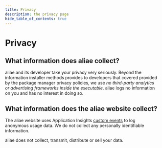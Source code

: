```yaml
---
title: Privacy
description: the privacy page
hide_table_of_contents: true
---
```


# Privacy

## What information does aliae collect?

aliae and its developer take your privacy very seriously.
Beyond the information installer methods provides to developers that covered
provided by the package manager privacy policies,
we use _no third-party analytics or advertising frameworks inside the executable_.
aliae logs no information on you and has no interest in doing so.

## What information does the aliae website collect?

The aliae website uses Application Insights [custom events][ai] to log anonymous usage data.
We do not collect any personally identifiable information.

aliae does not collect, transmit, distribute or sell your data.

[ai]: https://learn.microsoft.com/en-us/azure/azure-monitor/app/api-custom-events-metrics#trackevent



